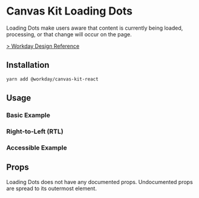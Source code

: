 
<Meta of={LoadingDotsStories} />

# Canvas Kit Loading Dots

Loading Dots make users aware that content is currently being loaded, processing, or that change
will occur on the page.

[> Workday Design Reference](https://design.workday.com/components/indicators/loading-dots)

## Installation

```sh
yarn add @workday/canvas-kit-react
```

## Usage

### Basic Example

<ExampleCodeBlock of={LoadingDotsStories.Basic} />

### Right-to-Left (RTL)

<ExampleCodeBlock of={LoadingDotsStories.RTL} />

### Accessible Example

<ExampleCodeBlock of={LoadingDotsStories.Accessible} />

## Props

Loading Dots does not have any documented props. Undocumented props are spread to its outermost
element.
